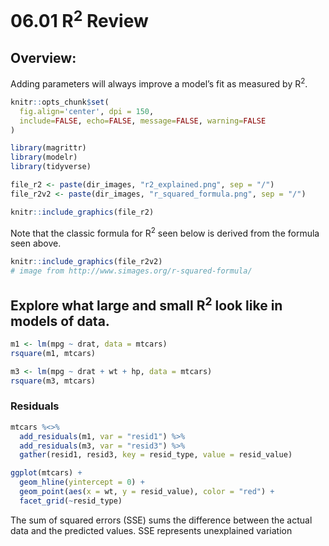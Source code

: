 # 06.01 R^2^ Review

## Overview: 

Adding parameters will always improve a model's fit as measured by R^2^. 

```r
knitr::opts_chunk$set(
  fig.align='center', dpi = 150, 
  include=FALSE, echo=FALSE, message=FALSE, warning=FALSE
)
```

```r
library(magrittr)
library(modelr)
library(tidyverse)

file_r2 <- paste(dir_images, "r2_explained.png", sep = "/")
file_r2v2 <- paste(dir_images, "r_squared_formula.png", sep = "/")
```

```r
knitr::include_graphics(file_r2)
```

Note that the classic formula for R^2^ seen below is derived from the formula seen above. 

```r
knitr::include_graphics(file_r2v2)
# image from http://www.simages.org/r-squared-formula/
```

## Explore what large and small R^2^ look like in models of data. 

```r
m1 <- lm(mpg ~ drat, data = mtcars)
rsquare(m1, mtcars)

m3 <- lm(mpg ~ drat + wt + hp, data = mtcars)
rsquare(m3, mtcars)
```

### Residuals
```r
mtcars %<>% 
  add_residuals(m1, var = "resid1") %>% 
  add_residuals(m3, var = "resid3") %>% 
  gather(resid1, resid3, key = resid_type, value = resid_value)  

ggplot(mtcars) + 
  geom_hline(yintercept = 0) + 
  geom_point(aes(x = wt, y = resid_value), color = "red") +
  facet_grid(~resid_type)
```

The sum of squared errors (SSE) sums the difference between the actual data and the predicted values. SSE represents unexplained variation